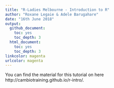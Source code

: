 ```yaml
---
title: "R-Ladies Melbourne - Introduction to R"
author: "Roxane Legaie & Adele Barugahare"
date: "16th June 2018"
output:
  github_document:
    toc: yes
    toc_depth: 3
  html_document:
    toc: yes
    toc_depth: 3
linkcolor: magenta
urlcolor: magenta
---
```



You can find the material for this tutorial on here http://cambiotraining.github.io/r-intro/. 


